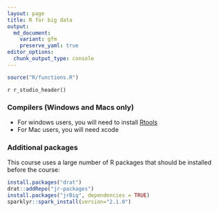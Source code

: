 ```yaml
---
layout: page
title: R for big data
output:
  md_document:
    variant: gfm
    preserve_yaml: true
editor_options: 
  chunk_output_type: console
---
```


```r
source("R/functions.R")
```


`r r_studio_header()`

### Compilers (Windows and Macs only)
 
 * For windows users, you will need to install [Rtools](https://cran.r-project.org/bin/windows/Rtools/)
 * For Mac users, you will need xcode

### Additional packages

This course uses a large number of R packages that should be installed before the course:


```r
install.packages("drat")
drat::addRepo("jr-packages")
install.packages("jrBig", dependencies = TRUE)
sparklyr::spark_install(version="2.1.0")
```

